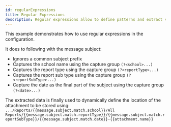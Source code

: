 ```yaml
---
id: regularExpressions
title: Regular Expressions
description: Regular expressions allow to define patterns and extract values to simplify the configuration.
---
```


This example demonstrates how to use regular expressions in the configuration.

It does to following with the message subject:
* Ignores a common subject prefix
* Captures the school name using the capture group `(?<school>...)`
* Captures the report type using the capture group `(?<reportType>...)`
* Captures the report sub type using the capture group `(?<reportSubType>...)`
* Capture the date as the final part of the subject using the capture group `(?<date>...)`

The extracted data is finally used to dynamically define the location of the attachment to be stored using:
`.../Reports/{{message.subject.match.school}}/All Reports/{{message.subject.match.reportType}}/{{message.subject.match.reportSubType}}/{{message.subject.match.date}}-{{attachment.name}}`

<RenderExample info={info} config={config} script={script} />
